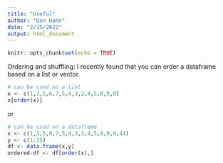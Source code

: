```yaml
---
title: "Useful"
author: "Dan Hahn"
date: "2/15/2022"
output: html_document
---
```


```r
knitr::opts_chunk$set(echo = TRUE)
```
Ordering and shuffling:
I recently found that you can order a dataframe based on a list or vector.
```r
# can be used on a list
x <- c(1,3,5,6,7,5,4,3,2,4,5,8,9,0)
x[order(x)]

```
or
```r
# can be used on a dataframe
x <- c(1,3,5,6,7,5,4,3,2,4,5,8,9,0,44)
y <- c(1:15)
df <- data.frame(x,y)
ordered-df <- df[order(x),]
```




